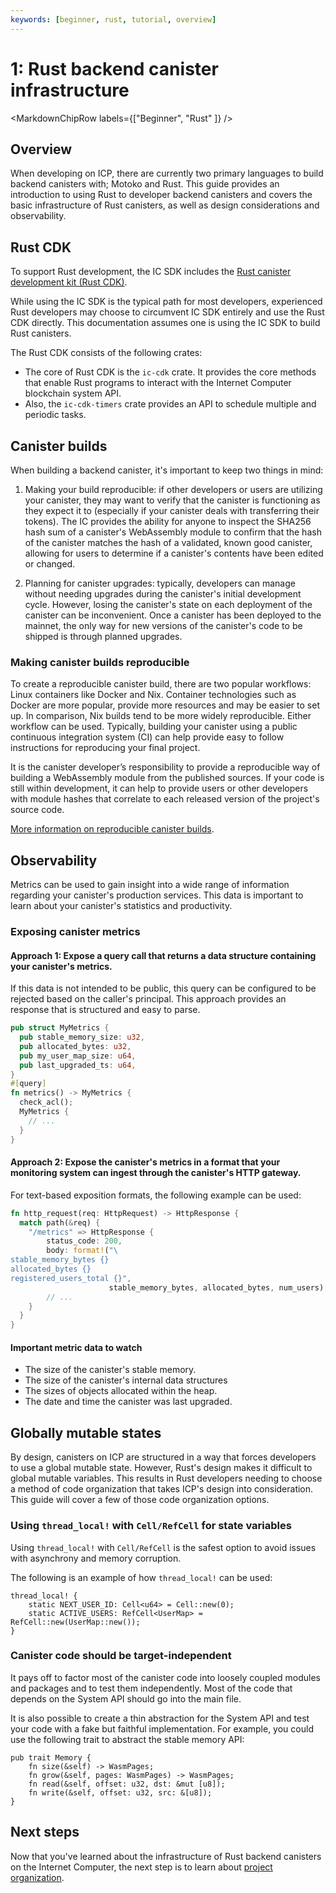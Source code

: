 ```yaml
---
keywords: [beginner, rust, tutorial, overview]
---
```




# 1: Rust backend canister infrastructure

<MarkdownChipRow labels={["Beginner", "Rust" ]} />

## Overview

When developing on ICP, there are currently two primary languages to build backend canisters with; Motoko and Rust. This guide provides an introduction to using Rust to developer backend canisters and covers the basic infrastructure of Rust canisters, as well as design considerations and observability.

## Rust CDK

To support Rust development, the IC SDK includes the [Rust canister development kit (Rust CDK)](https://github.com/dfinity/cdk-rs).

While using the IC SDK is the typical path for most developers, experienced Rust developers may choose to circumvent IC SDK entirely and use the Rust CDK directly. This documentation assumes one is using the IC SDK to build Rust canisters.

The Rust CDK consists of the following crates:
- The core of Rust CDK is the `ic-cdk` crate. It provides the core methods that enable Rust programs to interact with the Internet Computer blockchain system API.
- Also, the `ic-cdk-timers` crate provides an API to schedule multiple and periodic tasks.

## Canister builds
When building a backend canister, it's important to keep two things in mind:

1. Making your build reproducible: if other developers or users are utilizing your canister, they may want to verify that the canister is functioning as they expect it to (especially if your canister deals with transferring their tokens). The IC provides the ability for anyone to inspect the SHA256 hash sum of a canister's WebAssembly module to confirm that the hash of the canister matches the hash of a validated, known good canister, allowing for users to determine if a canister's contents have been edited or changed.

2. Planning for canister upgrades: typically, developers can manage without needing upgrades during the canister's initial development cycle. However, losing the canister's state on each deployment of the canister can be inconvenient. Once a canister has been deployed to the mainnet, the only way for new versions of the canister's code to be shipped is through planned upgrades.

### Making canister builds reproducible

To create a reproducible canister build, there are two popular workflows: Linux containers like Docker and Nix. Container technologies such as Docker are more popular, provide more resources and may be easier to set up. In comparison, Nix builds tend to be more widely reproducible. Either workflow can be used. Typically, building your canister using a public continuous integration system (CI) can help provide easy to follow instructions for reproducing your final project.

It is the canister developer’s responsibility to provide a reproducible way of building a WebAssembly module from the published sources. If your code is still within development, it can help to provide users or other developers with module hashes that correlate to each released version of the project's source code.

[More information on reproducible canister builds](/docs/current/developer-docs/smart-contracts/test/reproducible-builds).

## Observability
Metrics can be used to gain insight into a wide range of information regarding your canister's production services. This data is important to learn about your canister's statistics and productivity.

### Exposing canister metrics

#### Approach 1: Expose a query call that returns a data structure containing your canister's metrics.
If this data is not intended to be public, this query can be configured to be rejected based on the caller's principal. This approach provides an response that is structured and easy to parse.

```rust
pub struct MyMetrics {
  pub stable_memory_size: u32,
  pub allocated_bytes: u32,
  pub my_user_map_size: u64,
  pub last_upgraded_ts: u64,
}
#[query]
fn metrics() -> MyMetrics {
  check_acl();
  MyMetrics {
    // ...
  }
}
```

#### Approach 2: Expose the canister's metrics in a format that your monitoring system can ingest through the canister's HTTP gateway.

For text-based exposition formats, the following example can be used:

```rust
fn http_request(req: HttpRequest) -> HttpResponse {
  match path(&req) {
    "/metrics" => HttpResponse {
        status_code: 200,
        body: format!("\
stable_memory_bytes {}
allocated_bytes {}
registered_users_total {}",
                      stable_memory_bytes, allocated_bytes, num_users),
        // ...
    }
  }
}
```

#### Important metric data to watch
- The size of the canister's stable memory.
- The size of the canister's internal data structures
- The sizes of objects allocated within the heap.
- The date and time the canister was last upgraded.

## Globally mutable states

By design, canisters on ICP are structured in a way that forces developers to use a global mutable state. However, Rust's design makes it difficult to global mutable variables. This results in Rust developers needing to choose a method of code organization that takes ICP's design into consideration. This guide will cover a few of those code organization options.

### Using `thread_local!` with `Cell/RefCell` for state variables

Using `thread_local!` with `Cell/RefCell` is the safest option to avoid issues with asynchrony and memory corruption.

The following is an example of how `thread_local!` can be used:

```
thread_local! {
    static NEXT_USER_ID: Cell<u64> = Cell::new(0);
    static ACTIVE_USERS: RefCell<UserMap> = RefCell::new(UserMap::new());
}
```

### Canister code should be target-independent

It pays off to factor most of the canister code into loosely coupled modules and packages and to test them independently. Most of the code that depends on the System API should go into the main file.

It is also possible to create a thin abstraction for the System API and test your code with a fake but faithful implementation. For example, you could use the following trait to abstract the stable memory API:

```
pub trait Memory {
    fn size(&self) -> WasmPages;
    fn grow(&self, pages: WasmPages) -> WasmPages;
    fn read(&self, offset: u32, dst: &mut [u8]);
    fn write(&self, offset: u32, src: &[u8]);
}
```

## Next steps
Now that you've learned about the infrastructure of Rust backend canisters on the Internet Computer, the next step is to learn about [project organization](./2-project-organization.mdx).
